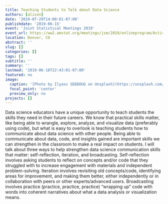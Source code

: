 ```yaml
---
title: Teaching Students to Talk about Data Science 
authors: [alison]
date: '2019-07-29T14:00:01-07:00'
publishdate: '2019-06-15'
event: 'Joint Statistical Meetings 2019'
event_url: https://ww2.amstat.org/meetings/jsm/2019/onlineprogram/ActivityDetails.cfm?SessionID=218049
location: Denver, CO
abstract: ''
slug: []
categories: []
tags: []
subtitle: ''
summary: ''
lastmod: '2019-06-18T22:43:01-07:00'
featured: no
image:
  caption: '[Photo by Ilyass SEDDOUG on Unsplash](https://unsplash.com/photos/c4lXkCHuaXY)'
  focal_point: 'center'
  preview_only: no
projects: []
---
```


 	

Data science educators have a unique opportunity to teach students the skills they need in their future careers. We know that practical skills matter, like being able to wrangle, explore, analyze, and visualize data (preferably using code), but what is easy to overlook is teaching students how to communicate about data science with other people. Being able to communicate about data, code, and insights gained are important skills we can strengthen in the classroom to make a real impact on students. I will talk about three ways to help strengthen data science communication skills that matter: self-reflection, iteration, and broadcasting. Self-reflection involves asking students to reflect on concepts and/or code that they struggled with to increase engagement with materials and independent problem-solving. Iteration involves revisiting old concepts/code, identifying areas for improvement, and making them better, either independently or in collaboration with peers or other experts/advanced users. Broadcasting involves practice (practice, practice, practice) "wrapping up" code with words into coherent narratives about what a data analysis or visualization means. 
